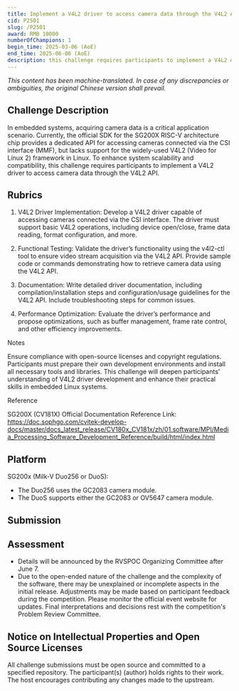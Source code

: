 ```yaml
---
title: Implement a V4L2 driver to access camera data through the V4L2 API.
cid: P2501
slug: /P2501
award: RMB 10000
numberOfChampions: 1
begin_time: 2025-03-06 (AoE)
end_time: 2025-06-06 (AoE)
description: this challenge requires participants to implement a V4L2 driver to access camera data through the V4L2 API.
---
```



<ChallengesMetaInDoc />


*This content has been machine-translated. In case of any discrepancies or ambiguities, the original Chinese version shall prevail.*
## Challenge Description

In embedded systems, acquiring camera data is a critical application scenario. Currently, the official SDK for the SG200X RISC-V architecture chip provides a dedicated API for accessing cameras connected via the CSI interface (MMF), but lacks support for the widely-used V4L2 (Video for Linux 2) framework in Linux. To enhance system scalability and compatibility, this challenge requires participants to implement a V4L2 driver to access camera data through the V4L2 API.

## Rubrics

1. V4L2 Driver Implementation:
Develop a V4L2 driver capable of accessing cameras connected via the CSI interface.
The driver must support basic V4L2 operations, including device open/close, frame data reading, format configuration, and more.

2. Functional Testing:
Validate the driver’s functionality using the v4l2-ctl tool to ensure video stream acquisition via the V4L2 API.
Provide sample code or commands demonstrating how to retrieve camera data using the V4L2 API.

3. Documentation:
Write detailed driver documentation, including compilation/installation steps and configuration/usage guidelines for the V4L2 API.
Include troubleshooting steps for common issues.

4. Performance Optimization:
Evaluate the driver’s performance and propose optimizations, such as buffer management, frame rate control, and other efficiency improvements.

Notes

Ensure compliance with open-source licenses and copyright regulations.
Participants must prepare their own development environments and install all necessary tools and libraries.
This challenge will deepen participants’ understanding of V4L2 driver development and enhance their practical skills in embedded Linux systems.

Reference

SG200X (CV181X) Official Documentation Reference Link:
https://doc.sophgo.com/cvitek-develop-docs/master/docs_latest_release/CV180x_CV181x/zh/01.software/MPI/Media_Processing_Software_Development_Reference/build/html/index.html

## Platform

SG200x (Milk-V Duo256 or DuoS):

- The Duo256 uses the GC2083 camera module.
- The DuoS supports either the GC2083 or OV5647 camera module.

## Submission


<Req submissionRepoUrl="https://github.com/rv2036/rvspoc-P2501-v4l2" deadline="2025 年 6 月 7 日 (AoE)" />

## Assessment

- Details will be announced by the RVSPOC Organizing Committee after June 7.
- Due to the open-ended nature of the challenge and the complexity of the software, there may be unexplained or incomplete aspects in the initial release. Adjustments may be made based on participant feedback during the competition. Please monitor the official event website for updates. Final interpretations and decisions rest with the competition's Problem Review Committee.

## Notice on Intellectual Properties and Open Source Licenses

All challenge submissions must be open source and committed to a specified repository. The participant(s) (author) holds rights to their work. The host encourages contributing any changes made to the upstream.

